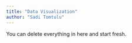 ```yaml
---
title: "Data Visualization"
author: "Sadi Tomtulu"
---
```


::: callout-note
You can delete everything in here and start fresh.
:::